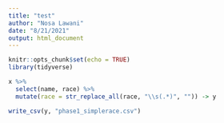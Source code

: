 ```yaml
---
title: "test"
author: "Nosa Lawani"
date: "8/21/2021"
output: html_document
---
```


```r
knitr::opts_chunk$set(echo = TRUE)
library(tidyverse)
```

```r
x %>% 
  select(name, race) %>% 
  mutate(race = str_replace_all(race, "\\s(.*)", "")) -> y

write_csv(y, "phase1_simplerace.csv")
```

